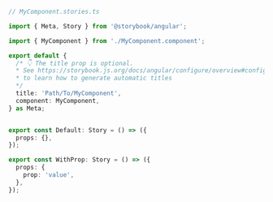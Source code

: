 ```ts
// MyComponent.stories.ts

import { Meta, Story } from '@storybook/angular';

import { MyComponent } from './MyComponent.component';

export default {
  /* 👇 The title prop is optional.
  * See https://storybook.js.org/docs/angular/configure/overview#configure-story-loading
  * to learn how to generate automatic titles
  */
  title: 'Path/To/MyComponent',
  component: MyComponent,
} as Meta;


export const Default: Story = () => ({
  props: {},
});

export const WithProp: Story = () => ({
  props: {
    prop: 'value',
  },
});
```